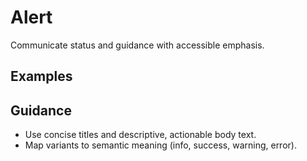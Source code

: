 
<Meta of={AlertStories} />

# Alert

Communicate status and guidance with accessible emphasis.

## Examples

<Canvas>
  <Story of={AlertStories.Info} />
  <Story of={AlertStories.Variants} />
</Canvas>

## Guidance

- Use concise titles and descriptive, actionable body text.
- Map variants to semantic meaning (info, success, warning, error).

